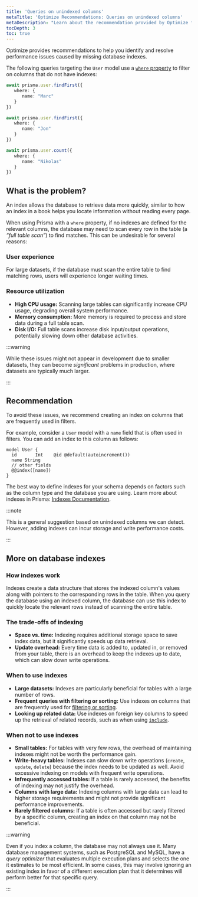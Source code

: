 ```yaml
---
title: 'Queries on unindexed columns'
metaTitle: 'Optimize Recommendations: Queries on unindexed columns'
metaDescription: "Learn about the recommendation provided by Optimize for queries on unindexed columns."
tocDepth: 3
toc: true
---
```


Optimize provides recommendations to help you identify and resolve performance issues caused by missing database indexes.

The following queries targeting the `User` model use a [`where` property](/orm/prisma-client/queries/filtering-and-sorting) to filter on columns that do not have indexes:

```ts
await prisma.user.findFirst({
   where: {
      name: "Marc"
   }
})

await prisma.user.findFirst({
   where: {
      name: "Jon"
   }
})

await prisma.user.count({
   where: {
      name: "Nikolas"
   }
})
```

## What is the problem?

An index allows the database to retrieve data more quickly, similar to how an index in a book helps you locate information without reading every page.

When using Prisma with a `where` property, if no indexes are defined for the relevant columns, the database may need to scan every row in the table (a *“full table scan”*) to find matches. This can be undesirable for several reasons:

### User experience

For large datasets, if the database must scan the entire table to find matching rows, users will experience longer waiting times.

### Resource utilization

- **High CPU usage:** Scanning large tables can significantly increase CPU usage, degrading overall system performance.
- **Memory consumption:** More memory is required to process and store data during a full table scan.
- **Disk I/O:** Full table scans increase disk input/output operations, potentially slowing down other database activities.

:::warning

While these issues might not appear in development due to smaller datasets, they can become *significant* problems in production, where datasets are typically much larger.

:::

## Recommendation

To avoid these issues, we recommend creating an index on columns that are frequently used in filters.

For example, consider a `User` model with a `name` field that is often used in filters. You can add an index to this column as follows:

```prisma file=schema.prisma
model User {
  id       Int    @id @default(autoincrement())
  name String
  // other fields
  @@index([name])
}
```

The best way to define indexes for your schema depends on factors such as the column type and the database you are using. Learn more about indexes in Prisma: [Indexes Documentation](/orm/prisma-schema/data-model/indexes).

:::note

This is a general suggestion based on unindexed columns we can detect. However, adding indexes can incur storage and write performance costs.

:::

## More on database indexes

### How indexes work

Indexes create a data structure that stores the indexed column's values along with pointers to the corresponding rows in the table. When you query the database using an indexed column, the database can use this index to quickly locate the relevant rows instead of scanning the entire table.

### The trade-offs of indexing

- **Space vs. time:** Indexing requires additional storage space to save index data, but it significantly speeds up data retrieval.
- **Update overhead:** Every time data is added to, updated in, or removed from your table, there is an overhead to keep the indexes up to date, which can slow down write operations.

### When to use indexes

- **Large datasets:** Indexes are particularly beneficial for tables with a large number of rows.
- **Frequent queries with filtering or sorting:** Use indexes on columns that are frequently used for [filtering or sorting](/orm/prisma-client/queries/filtering-and-sorting#filtering).
- **Looking up related data:** Use indexes on foreign key columns to speed up the retrieval of related records, such as when using [`include`](/orm/prisma-client/queries/relation-queries#include-a-relation).

### When not to use indexes

- **Small tables:** For tables with very few rows, the overhead of maintaining indexes might not be worth the performance gain.
- **Write-heavy tables:** Indexes can slow down write operations (`create`, `update`, `delete`) because the index needs to be updated as well. Avoid excessive indexing on models with frequent write operations.
- **Infrequently accessed tables:** If a table is rarely accessed, the benefits of indexing may not justify the overhead.
- **Columns with large data:** Indexing columns with large data can lead to higher storage requirements and might not provide significant performance improvements.
- **Rarely filtered columns:** If a table is often accessed but rarely filtered by a specific column, creating an index on that column may not be beneficial.

:::warning

Even if you index a column, the database may not always use it. Many database management systems, such as PostgreSQL and MySQL, have a *query optimizer* that evaluates multiple execution plans and selects the one it estimates to be most efficient. In some cases, this may involve ignoring an existing index in favor of a different execution plan that it determines will perform better for that specific query.

:::
